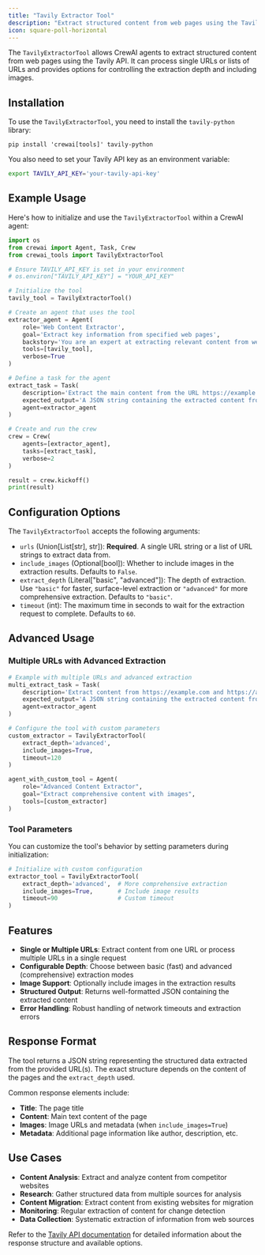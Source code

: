 ```yaml
---
title: "Tavily Extractor Tool"
description: "Extract structured content from web pages using the Tavily API"
icon: square-poll-horizontal
---
```


The `TavilyExtractorTool` allows CrewAI agents to extract structured content from web pages using the Tavily API. It can process single URLs or lists of URLs and provides options for controlling the extraction depth and including images.

## Installation

To use the `TavilyExtractorTool`, you need to install the `tavily-python` library:

```shell
pip install 'crewai[tools]' tavily-python
```

You also need to set your Tavily API key as an environment variable:

```bash
export TAVILY_API_KEY='your-tavily-api-key'
```

## Example Usage

Here's how to initialize and use the `TavilyExtractorTool` within a CrewAI agent:

```python
import os
from crewai import Agent, Task, Crew
from crewai_tools import TavilyExtractorTool

# Ensure TAVILY_API_KEY is set in your environment
# os.environ["TAVILY_API_KEY"] = "YOUR_API_KEY"

# Initialize the tool
tavily_tool = TavilyExtractorTool()

# Create an agent that uses the tool
extractor_agent = Agent(
    role='Web Content Extractor',
    goal='Extract key information from specified web pages',
    backstory='You are an expert at extracting relevant content from websites using the Tavily API.',
    tools=[tavily_tool],
    verbose=True
)

# Define a task for the agent
extract_task = Task(
    description='Extract the main content from the URL https://example.com using basic extraction depth.',
    expected_output='A JSON string containing the extracted content from the URL.',
    agent=extractor_agent
)

# Create and run the crew
crew = Crew(
    agents=[extractor_agent],
    tasks=[extract_task],
    verbose=2
)

result = crew.kickoff()
print(result)
```

## Configuration Options

The `TavilyExtractorTool` accepts the following arguments:

- `urls` (Union[List[str], str]): **Required**. A single URL string or a list of URL strings to extract data from.
- `include_images` (Optional[bool]): Whether to include images in the extraction results. Defaults to `False`.
- `extract_depth` (Literal["basic", "advanced"]): The depth of extraction. Use `"basic"` for faster, surface-level extraction or `"advanced"` for more comprehensive extraction. Defaults to `"basic"`.
- `timeout` (int): The maximum time in seconds to wait for the extraction request to complete. Defaults to `60`.

## Advanced Usage

### Multiple URLs with Advanced Extraction

```python
# Example with multiple URLs and advanced extraction
multi_extract_task = Task(
    description='Extract content from https://example.com and https://anotherexample.org using advanced extraction.',
    expected_output='A JSON string containing the extracted content from both URLs.',
    agent=extractor_agent
)

# Configure the tool with custom parameters
custom_extractor = TavilyExtractorTool(
    extract_depth='advanced',
    include_images=True,
    timeout=120
)

agent_with_custom_tool = Agent(
    role="Advanced Content Extractor",
    goal="Extract comprehensive content with images",
    tools=[custom_extractor]
)
```

### Tool Parameters

You can customize the tool's behavior by setting parameters during initialization:

```python
# Initialize with custom configuration
extractor_tool = TavilyExtractorTool(
    extract_depth='advanced',  # More comprehensive extraction
    include_images=True,       # Include image results
    timeout=90                 # Custom timeout
)
```

## Features

- **Single or Multiple URLs**: Extract content from one URL or process multiple URLs in a single request
- **Configurable Depth**: Choose between basic (fast) and advanced (comprehensive) extraction modes
- **Image Support**: Optionally include images in the extraction results
- **Structured Output**: Returns well-formatted JSON containing the extracted content
- **Error Handling**: Robust handling of network timeouts and extraction errors

## Response Format

The tool returns a JSON string representing the structured data extracted from the provided URL(s). The exact structure depends on the content of the pages and the `extract_depth` used.

Common response elements include:
- **Title**: The page title
- **Content**: Main text content of the page
- **Images**: Image URLs and metadata (when `include_images=True`)
- **Metadata**: Additional page information like author, description, etc.

## Use Cases

- **Content Analysis**: Extract and analyze content from competitor websites
- **Research**: Gather structured data from multiple sources for analysis
- **Content Migration**: Extract content from existing websites for migration
- **Monitoring**: Regular extraction of content for change detection
- **Data Collection**: Systematic extraction of information from web sources

Refer to the [Tavily API documentation](https://docs.tavily.com/docs/tavily-api/python-sdk#extract) for detailed information about the response structure and available options.